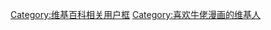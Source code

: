 
{{Userbox-r
  |border-c = #000000
  |border-s = 1
  |id-c     = #FFCC00
  |id-s     = 14
  |id-fc    = #FFFF00
  |info-c   = #ffff00
  |info-s   = 10
  |info-fc  = #000000
  |id       = 牛佬
  |info     = 這個用戶喜欢'''[[牛佬]]'''的漫画作品。
}}
<noinclude>[[Category:维基百科相关用户框]]</noinclude>
[[Category:喜欢牛佬漫画的维基人]]